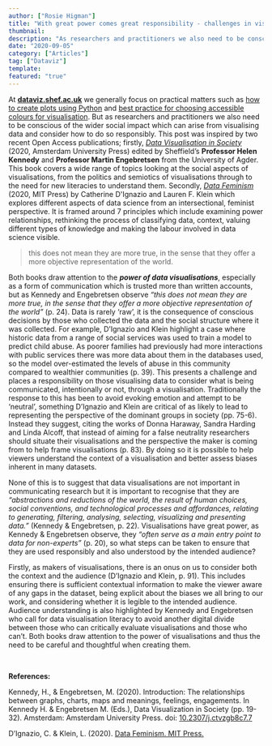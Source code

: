 ```yaml
---
author: ["Rosie Higman"]
title: "With great power comes great responsibility - challenges in visualising data"
thumbnail:
description: "As researchers and practitioners we also need to be conscious of the wider social impact which can arise from visualising data and consider how to do so responsibly."
date: "2020-09-05"
category: ["Articles"]
tag: ["Dataviz"]
template:
featured: "true"
---
```


At **[dataviz.shef.ac.uk](https://dataviz.shef.ac.uk)** we generally focus on practical matters 
such as [how to create plots using Python](https://dataviz.shef.ac.uk/blog/07/05/2020/dataviz_stats_2) 
and [best practice for choosing accessible colours for visualisation](https://dataviz.shef.ac.uk/blog/06/05/2020/Colour_Schemes). 
But as researchers and practitioners we also need to be conscious of the wider social impact which 
can arise from visualising data and consider how to do so responsibly. This post was inspired 
by two recent Open Access publications; firstly, *[Data Visualisation in Society](https://www.jstor.org/stable/j.ctvzgb8c7)* 
(2020, Amsterdam University Press) edited by Sheffield’s **Professor Helen Kennedy** and **Professor Martin Engebretsen** 
from the University of Agder. This book covers a wide range of topics looking at the social aspects of visualisations, 
from the politics and semiotics of visualisations through to the need for new literacies to understand them. Secondly, 
*[Data Feminism](https://mitpress.mit.edu/books/data-feminism)* (2020, MIT Press) by Catherine D'Ignazio and Lauren F. Klein 
which explores different aspects of data science from an intersectional, feminist perspective. It is framed around 
7 principles which include examining power relationships, rethinking the process of classifying data, context, 
valuing different types of knowledge and making the labour involved in data science visible.  

> this does not mean they are more true, in the sense that they offer a more objective representation of the world.

Both books draw attention to the ***power of data visualisations***, especially as a form of communication which is trusted 
more than written accounts, but as Kennedy and Engebretsen observe *“this does not mean they are more true, in the sense 
that they offer a more objective representation of the world”* (p. 24). Data is rarely ‘raw’, it is the consequence of 
conscious decisions by those who collected the data and the social structure where it was collected. For example, D’Ignazio 
and Klein highlight a case where historic data from a range of social services was used to train a model to predict child 
abuse. As poorer families had previously had more interactions with public services there was more data about them in the 
databases used, so the model over-estimated the levels of abuse in this community compared to wealthier communities (p. 39). 
This presents a challenge and places a responsibility on those visualising data to consider what is being communicated, 
intentionally or not, through a visualisation. Traditionally the response to this has been to avoid evoking emotion and 
attempt to be ‘neutral’, something D’Ignazio and Klein are critical of as likely to lead to representing the perspective 
of the dominant groups in society (pp. 75-6). Instead they suggest, citing the works of Donna Haraway, Sandra Harding and 
Linda Alcoff, that instead of aiming for a false neutrality researchers should situate their visualisations and the perspective 
the maker is coming from to help frame visualisations (p. 83). By doing so it is possible to help viewers understand the 
context of a visualisation and better assess biases inherent in many datasets.  
  
None of this is to suggest that data visualisations are not important in communicating research but it is important to 
recognise that they are  *“abstractions and reductions of the world, the result of human choices, social conventions, and 
technological processes and affordances, relating to generating, filtering, analysing, selecting, visualizing and 
presenting data.”* (Kennedy & Engebretsen, p. 22). Visualisations have great power, as Kennedy & Engebretsen observe, 
they *“often serve as a main entry point to data for non-experts”* (p. 20), so what steps can be taken to ensure that 
they are used responsibly and also understood by the intended audience?  
  
Firstly, as makers of visualisations, there is an onus on us to consider both the context and the 
audience (D’Ignazio and Klein, p. 91). This includes ensuring there is sufficient contextual information to make the 
viewer aware of any gaps in the dataset, being explicit about the biases we all bring to our work, and considering 
whether it is legible to the intended audience. Audience understanding is also highlighted by Kennedy and Engebretsen 
who call for data visualisation literacy to avoid another digital divide between those who can critically evaluate 
visualisations and those who can’t. Both books draw attention to the power of visualisations and thus the need to be 
careful and thoughtful when creating them.  
  
<br/>
  

**References:**  

<div className="text-base">

Kennedy, H., & Engebretsen, M. (2020). Introduction: The relationships between graphs, charts, maps and meanings, feelings, 
engagements. In Kennedy H. & Engebretsen M. (Eds.), Data Visualization in Society (pp. 19-32). Amsterdam: Amsterdam University Press. doi: <a href="https://www.jstor.org/stable/j.ctvzgb8c7">10.2307/j.ctvzgb8c7.7</a>   

D’Ignazio, C. & Klein, L. (2020). <a href="https://data-feminism.mitpress.mit.edu/">Data Feminism. MIT Press.</a>

</div>


